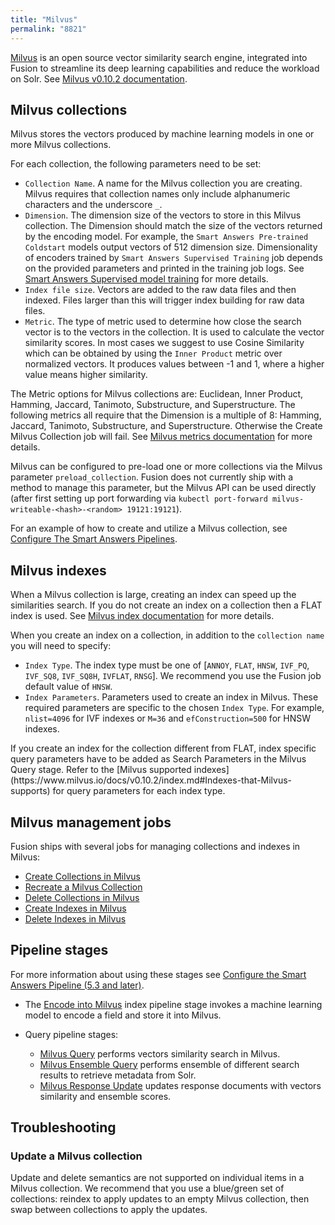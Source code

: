 ```yaml
---
title: "Milvus"
permalink: "8821"
---
```


[Milvus](https://milvus.io/) is an open source vector similarity search engine, integrated into Fusion to streamline its deep learning capabilities and reduce the workload on Solr. See [Milvus v0.10.2 documentation](https://www.milvus.io/docs/v0.10.2/overview.md).

## Milvus collections

Milvus stores the vectors produced by machine learning models in one or more Milvus collections.

For each collection, the following parameters need to be set:

* `Collection Name`. A name for the Milvus collection you are creating. Milvus requires that collection names only include alphanumeric characters and the underscore `_`.
* `Dimension`. The dimension size of the vectors to store in this Milvus collection. The Dimension should match the size of the vectors returned by the encoding model. For example, the `Smart Answers Pre-trained Coldstart` models output vectors of 512 dimension size. Dimensionality of encoders trained by `Smart Answers Supervised Training` job depends on the provided parameters and printed in the training job logs. See [Smart Answers Supervised model training](/how-to/652/train-a-smart-answers-supervised-model) for more details.
* `Index file size`. Vectors are added to the raw data files and then indexed. Files larger than this will trigger index building for raw data files.
* `Metric`. The type of metric used to determine how close the search vector is to the vectors in the collection. It is used to calculate the vector similarity scores. In most cases we suggest to use Cosine Similarity which can be obtained by using the `Inner Product` metric over normalized vectors. It produces values between -1 and 1, where a higher value means higher similarity.

The Metric options for Milvus collections are: Euclidean, Inner Product, Hamming, Jaccard, Tanimoto, Substructure, and Superstructure. The following metrics all require that the Dimension is a multiple of 8: Hamming, Jaccard, Tanimoto, Substructure, and Superstructure. Otherwise the Create Milvus Collection job will fail. See [Milvus metrics documentation](https://www.milvus.io/docs/v0.10.2/metric.md#floating) for more details.

Milvus can be configured to pre-load one or more collections via the Milvus parameter `preload_collection`. Fusion does not currently ship with a method to manage this parameter, but the Milvus API can be used directly (after first setting up port forwarding via `kubectl port-forward milvus-writeable-<hash>-<random> 19121:19121`).

For an example of how to create and utilize a Milvus collection, see [Configure The Smart Answers Pipelines](/how-to/918/configure-the-smart-answers-pipelines-5-3-and-later).

## Milvus indexes

When a Milvus collection is large, creating an index can speed up the similarities search. If you do not create an index on a collection then a FLAT index is used. See [Milvus index documentation](https://www.milvus.io/docs/v0.10.2/index.md) for more details.

When you create an index on a collection, in addition to the `collection name` you will need to specify:

* `Index Type`. The index type must be one of [`ANNOY`, `FLAT`, `HNSW`, `IVF_PQ`, `IVF_SQ8`, `IVF_SQ8H`, `IVFLAT`, `RNSG`]. We recommend you use the Fusion job default value of `HNSW`.
* `Index Parameters`. Parameters used to create an index in Milvus. These required parameters are specific to the chosen `Index Type`. For example, `nlist=4096` for IVF indexes or `M=36` and `efConstruction=500` for HNSW indexes.

<Note>
If you create an index for the collection different from FLAT, index specific query parameters have to be added as Search Parameters in the Milvus Query stage. Refer to the [Milvus supported indexes](https://www.milvus.io/docs/v0.10.2/index.md#Indexes-that-Milvus-supports) for query parameters for each index type.
</Note>

## Milvus management jobs

Fusion ships with several jobs for managing collections and indexes in Milvus:

* [Create Collections in Milvus](/fusion/5.9/10914/create-collections-in-milvus-jobs)
* [Recreate a Milvus Collection](/fusion/5.9/uykrih/recreate-a-milvus-collection)
* [Delete Collections in Milvus](/fusion/5.9/10913/delete-collections-in-milvus-jobs)
* [Create Indexes in Milvus](/fusion/5.9/10916/create-indexes-in-milvus-jobs)
* [Delete Indexes in Milvus](/fusion/5.9/10915/delete-indexes-in-milvus-jobs)

## Pipeline stages

For more information about using these stages see [Configure the Smart Answers Pipeline (5.3 and later)](/how-to/918/configure-the-smart-answers-pipelines-5-3-and-later).

* The [Encode into Milvus](/fusion/5.9/8839/encode-into-milvus-index-stage) index pipeline stage invokes a machine learning model to encode a field and store it into Milvus.
* Query pipeline stages:

  + [Milvus Query](/fusion/5.9/8842/milvus-query-stage) performs vectors similarity search in Milvus.
  + [Milvus Ensemble Query](/fusion/5.9/8844/milvus-ensemble-query-stage) performs ensemble of different search results to retrieve metadata from Solr.
  + [Milvus Response Update](/fusion/5.9/8843/milvus-response-update-stage) updates response documents with vectors similarity and ensemble scores.

## Troubleshooting

### Update a Milvus collection

Update and delete semantics are not supported on individual items in a Milvus collection. We recommend that you use a blue/green set of collections: reindex to apply updates to an empty Milvus collection, then swap between collections to apply the updates.